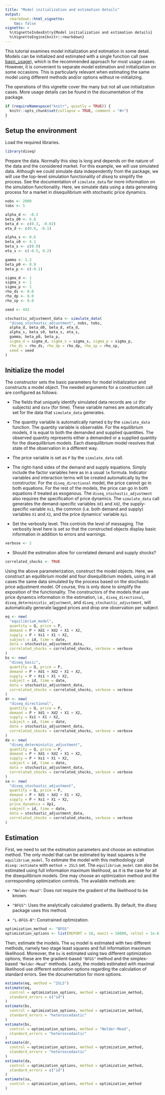 ```yaml
---
title: "Model initialization and estimation details"
output:
  rmarkdown::html_vignette:
    toc: false
vignette: >
  %\VignetteIndexEntry{Model initialization and estimation details}
  %\VignetteEngine{knitr::rmarkdown}
---
```


This tutorial examines model initialization and estimation in some detail. Models can be initialized and estimated with a single function call (see [basic_usage](basic_usage.html)), which is the recommended approach for most usage cases. However, it is convenient to separate model estimation and initialization on some occasions. This is particularly relevant when estimating the same model using different methods and/or options without re-initializing.

The operations of this vignette cover the many but not all use initialization cases. More usage details can be found in the documentation of the package.

```r
if (requireNamespace("knitr", quietly = TRUE)) {
  knitr::opts_chunk$set(collapse = TRUE, comment = "#>")
}
```

## Setup the environment

Load the required libraries.

```r
library(diseq)
```

Prepare the data. Normally this step is long and depends on the nature of the data and the considered market. For this example, we will use simulated data. Although we could simulate data independently from the package, we will use the top-level simulation functionality of *diseq* to simplify the process. See the documentation of `simulate_data` for more information on the simulation functionality. Here, we simulate data using a data generating process for a market in disequilibrium with stochastic price dynamics.

```r
nobs <- 2000
tobs <- 5

alpha_d <- -0.3
beta_d0 <- 6.8
beta_d <- c(0.3, -0.02)
eta_d <- c(0.6, -0.1)

alpha_s <- 0.6
beta_s0 <- 4.1
beta_s <- c(0.9)
eta_s <- c(-0.5, 0.2)

gamma <- 1.2
beta_p0 <- 0.9
beta_p <- c(-0.1)

sigma_d <- 1
sigma_s <- 1
sigma_p <- 1
rho_ds <- 0.0
rho_dp <- 0.0
rho_sp <- 0.0

seed <- 443

stochastic_adjustment_data <- simulate_data(
  "diseq_stochastic_adjustment", nobs, tobs,
  alpha_d, beta_d0, beta_d, eta_d,
  alpha_s, beta_s0, beta_s, eta_s,
  gamma, beta_p0, beta_p,
  sigma_d = sigma_d, sigma_s = sigma_s, sigma_p = sigma_p,
  rho_ds = rho_ds, rho_dp = rho_dp, rho_sp = rho_sp,
  seed = seed
)
```

## Initialize the model

The constructor sets the basic parameters for model initialization and constructs a model object. The needed arguments for a construction call are configured as follows:

 * The fields that uniquely identify simulated data records are `id` (for subjects) and `date` (for time). These variable names are automatically set for the data that `simulate_data` generates.
 
 * The quantity variable is automatically named `Q` by the `simulate_data` function. The quantity variable is observable. For the equilibrium models, it is equal to both the demanded and supplied quantities. The observed quantity represents either a demanded or a supplied quantity for the disequilibrium models. Each disequilibrium model resolves that state of the observation in a different way.

 * The price variable is set as `P` by the `simulate_data` call.

 * The right-hand sides of the demand and supply equations. Simply include the factor variables here as in a usual `lm` formula. Indicator variables and interaction terms will be created automatically by the constructor. For the `diseq_directional` model, the price cannot go in both equations. For the rest of the models, the price can go in both equations if treated as exogenous. The `diseq_stochastic_adjustment` also requires the specification of price dynamics. The `simulate_data` call generates the demand-specific variables `Xd1` and `Xd2`, the supply-specific variable `Xs1`, the common (i.e. both demand and supply) variables `X1` and `X2`, and the price dynamics' variable `Xp1`.

 * Set the verbosity level. This controls the level of messaging. The verbosity level here is set so that the constructed objects display basic information in addition to errors and warnings.
```r
verbose <- 2
```

 * Should the estimation allow for correlated demand and supply shocks?

```r
correlated_shocks <- TRUE
```

Using the above parameterization, construct the model objects. Here, we construct an equilibrium model and four disequilibrium models, using in all cases the same data simulated by the process based on the stochastic price adjustment model. Of course, this is only done to simplify the exposition of the functionality. The constructors of the models that use price dynamics information in the estimation, i.e., `diseq_directional`, `diseq_deterministic_adjustment`, and `diseq_stochastic_adjustment`, will automatically generate lagged prices and drop one observation per subject. 

```r
eq <- new(
  "equilibrium_model",
  quantity = Q, price = P,
  demand = P + Xd1 + Xd2 + X1 + X2,
  supply = P + Xs1 + X1 + X2,
  subject = id, time = date,
  data = stochastic_adjustment_data,
  correlated_shocks = correlated_shocks, verbose = verbose
)
bs <- new(
  "diseq_basic",
  quantity = Q, price = P,
  demand = P + Xd1 + Xd2 + X1 + X2,
  supply = P + Xs1 + X1 + X2,
  subject = id, time = date,
  data = stochastic_adjustment_data,
  correlated_shocks = correlated_shocks, verbose = verbose
)
dr <- new(
  "diseq_directional",
  quantity = Q, price = P,
  demand = P + Xd1 + Xd2 + X1 + X2,
  supply = Xs1 + X1 + X2,
  subject = id, time = date,
  data = stochastic_adjustment_data,
  correlated_shocks = correlated_shocks, verbose = verbose
)
da <- new(
  "diseq_deterministic_adjustment",
  quantity = Q, price = P,
  demand = P + Xd1 + Xd2 + X1 + X2,
  supply = P + Xs1 + X1 + X2,
  subject = id, time = date,
  data = stochastic_adjustment_data,
  correlated_shocks = correlated_shocks, verbose = verbose
)
sa <- new(
  "diseq_stochastic_adjustment",
  quantity = Q, price = P,
  demand = P + Xd1 + Xd2 + X1 + X2,
  supply = P + Xs1 + X1 + X2,
  price_dynamics = Xp1,
  subject = id, time = date,
  data = stochastic_adjustment_data,
  correlated_shocks = correlated_shocks, verbose = verbose
)
```

## Estimation 

First, we need to set the estimation parameters and choose an estimation method. The only model that can be estimated by least squares is the `equilibrium_model`. To estimate the model with this methodology call `diseq::estimate` with `method = 2SLS` set. The `equilibrium_model` can also be estimated using full information maximum likelihood, as it is the case for all the disequilibrium models. One may choose an optimization method and the corresponding optimization controls. The available methods are:

 * `"Nelder-Mead"`: Does not require the gradient of the likelihood to be known.

 * `"BFGS"`: Uses the analytically calculated gradients. By default, the *diseq* package uses this method. 

 * `"L-BFGS-B"`: Constrained optimization.

```r
optimization_method <- "BFGS"
optimization_options <- list(REPORT = 10, maxit = 10000, reltol = 1e-6)
```

Then, estimate the models. The `eq` model is estimated with two different methods, namely two stage least squares and full information maximum likelihood. Moreover, the `bs` is estimated using two different optimization options; these are the gradient-based `"BFGS"` method and the simplex-based `"Nelder-Mead"` methods. Lastly, the models estimated with maximal likelihood use different estimation options regarding the calculation of standard errors. See the documentation for more options.

```r
estimate(eq, method = "2SLS")
estimate(eq,
  control = optimization_options, method = optimization_method,
  standard_errors = c("id")
)
estimate(bs,
  control = optimization_options, method = optimization_method,
  standard_errors = "heteroscedastic"
)
estimate(bs,
  control = optimization_options, method = "Nelder-Mead",
  standard_errors = "heteroscedastic"
)
estimate(dr,
  control = optimization_options, method = optimization_method,
  standard_errors = "heteroscedastic"
)
estimate(da,
  control = optimization_options, method = optimization_method,
  standard_errors = c("id")
)
estimate(sa,
  control = optimization_options, method = optimization_method
)
```

